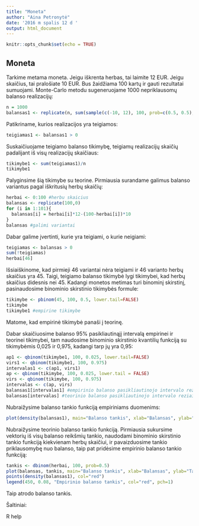 ---
title: "Moneta"
author: "Aina Petronytė"
date: '2016 m spalis 12 d '
output: html_document
---

```{r setup, include=FALSE}
knitr::opts_chunk$set(echo = TRUE)
```

## Moneta

Tarkime metama moneta. Jeigu iškrenta herbas, tai laimite 12 EUR. Jeigu skaičius, tai pralošiate 10 EUR. Bus žaidžiama 100 kartų ir gauti rezultatai sumuojami. Monte-Carlo metodu sugeneruojame 1000 nepriklausomų balanso realizacijų:

```{r}
n = 1000
balansas1 <- replicate(n, sum(sample(c(-10, 12), 100, prob=c(0.5, 0.5), TRUE)))
```

Patikriname, kurios realizacijos yra teigiamos:

```{r}
teigiamas1 <- balansas1 > 0
```

Suskaičiuojame teigiamo balanso tikimybę, teigiamų realizacijų skaičių padalijant iš visų realizacijų skaičiaus:

```{r}
tikimybe1 <- sum(teigiamas1)/n
tikimybe1
```

Palyginsime šią tikimybe su teorine. Pirmiausia surandame galimus balanso variantus pagal iškritusių herbų skaičių:

```{r}
herbai <- 0:100 #herbu skaicius
balansas <- replicate(100,0)
for (i in 1:101){
  balansas[i] = herbai[i]*12-(100-herbai[i])*10
}
balansas #galimi variantai
```

Dabar galime įvertinti, kurie yra teigiami, o kurie neigiami:

```{r}
teigiamas <- balansas > 0
sum(!teigiamas)
herbai[46]
```

Išsiaiškinome, kad pirmieji 46 variantai nėra teigiami ir 46 varianto herbų skaičius yra 45. Taigi, teigiamo balanso tikimybė lygi tikimybei, kad herbų skaičius didesnis nei 45. Kadangi monetos metimas turi binominį skirstinį, pasinaudosime binominio skirstinio tikimybės formule:

```{r}
tikimybe <- pbinom(45, 100, 0.5, lower.tail=FALSE)
tikimybe
tikimybe1 #empirine tikimybe
```

Matome, kad empirinė tikimybė panaši į teorinę.

Dabar skaičiuosime balanso 95% pasikliautinąjį intervalą empirinei ir teorinei tikimybei, tam naudosime binominio skirstinio kvantilių funkciją su tikimybėmis 0,025 ir 0,975, kadangi tarp jų yra 0,95:

```{r}
ap1 <- qbinom(tikimybe1, 100, 0.025, lower.tail=FALSE)
virs1 <- qbinom(tikimybe1, 100, 0.975)
intervalas1 <- c(ap1, virs1)
ap <- qbinom(tikimybe, 100, 0.025, lower.tail = FALSE)
virs <- qbinom(tikimybe, 100, 0.975)
intervalas <- c(ap, virs)
balansas1[intervalas1] #empirinio balanso pasikliautinojo intervalo reziai
balansas[intervalas] #teorinio balanso pasikliautinojo intervalo reziai
```

Nubraižysime balanso tankio funkciją empiriniams duomenims:

```{r}
plot(density(balansas1), main="Balanso tankis", xlab="Balansas", ylab="Tankis")
```

Nubraižysime teorinio balanso tankio funkciją. Pirmiausia sukursime vektorių iš visų balanso reikšmių tankio, naudodami binominio skirstinio tankio funkciją kiekvienam herbų skaičiui, ir pavaizduosime tankio priklausomybę nuo balanso, taip pat pridėsime empirinio balanso tankio funkciją:

```{r}
tankis <- dbinom(herbai, 100, prob=0.5)
plot(balansas, tankis, main="Balanso tankis", xlab="Balansas", ylab="Tankis")
points(density(balansas1), col="red")
legend(450, 0.08, "Empirinio balanso tankis", col="red", pch=1)
```

Taip atrodo balanso tankis.

Šaltiniai:

R help
